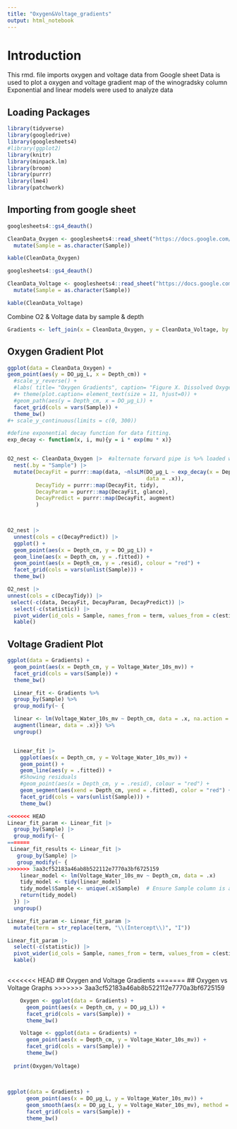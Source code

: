 ```yaml
---
title: "Oxygen&Voltage_gradients"
output: html_notebook
---
```


# Introduction

This rmd. file imports oxygen and voltage data from Google sheet
Data is used to plot a oxygen and voltage gradient map of the winogradsky column 
Exponential and linear models were used to analyze data

## Loading Packages 

```r
library(tidyverse) 
library(googledrive) 
library(googlesheets4)
#library(ggplot2)
library(knitr)
library(minpack.lm)
library(broom)
library(purrr)
library(lme4)
library(patchwork)
```

## Importing from google sheet

```r

googlesheets4::gs4_deauth()

CleanData_Oxygen <- googlesheets4::read_sheet("https://docs.google.com/spreadsheets/d/1hNakCyqPsTNRFpf1lGjoBQ-papyZ6xHKT6mcvh3LMb8/edit?pli=1&gid=842906991#gid=842906991", "CleanData_Oxygen") |>
  mutate(Sample = as.character(Sample))

kable(CleanData_Oxygen) 
```

```r

googlesheets4::gs4_deauth()

CleanData_Voltage <- googlesheets4::read_sheet("https://docs.google.com/spreadsheets/d/1hNakCyqPsTNRFpf1lGjoBQ-papyZ6xHKT6mcvh3LMb8/edit?pli=1&gid=842906991#gid=842906991", "CleanData_Voltage") |>
  mutate(Sample = as.character(Sample))

kable(CleanData_Voltage)
```

Combine O2 & Voltage data by sample & depth
```r
Gradients <- left_join(x = CleanData_Oxygen, y = CleanData_Voltage, by = c("Sample", "Depth_cm"))
```


## Oxygen Gradient Plot

```r
ggplot(data = CleanData_Oxygen) +
geom_point(aes(y = DO_µg_L, x = Depth_cm)) + 
  #scale_y_reverse() +
  #labs( title= "Oxygen Gradients", caption= "Figure X. Dissolved Oxygen (DO) (µg/L) measured in four Winogradsky colums at 5 depths (cm)") 
  #+ theme(plot.caption= element_text(size = 11, hjust=0)) +
  #geom_path(aes(y = Depth_cm, x = DO_µg_L)) +
  facet_grid(cols = vars(Sample)) +
  theme_bw()
#+ scale_y_continuous(limits = c(0, 300))
```

```r
#define exponential decay function for data fitting.
exp_decay <- function(x, i, mu){y = i * exp(mu * x)}


O2_nest <- CleanData_Oxygen |>  #alternate forward pipe is %>% loaded with tidyverse
  nest(.by = "Sample") |>
  mutate(DecayFit = purrr::map(data, ~nlsLM(DO_µg_L ~ exp_decay(x = Depth_cm, i, mu),
                                            data = .x)),
         DecayTidy = purrr::map(DecayFit, tidy),
         DecayParam = purrr::map(DecayFit, glance),
         DecayPredict = purrr::map(DecayFit, augment)
         )

 
```


```r
O2_nest |>
  unnest(cols = c(DecayPredict)) |>
  ggplot() +
  geom_point(aes(x = Depth_cm, y = DO_µg_L)) +
  geom_line(aes(x = Depth_cm, y = .fitted)) +
  geom_point(aes(x = Depth_cm, y = .resid), colour = "red") +
  facet_grid(cols = vars(unlist(Sample))) +
  theme_bw()
```

```r
O2_nest |>
unnest(cols = c(DecayTidy)) |>
 select(-c(data, DecayFit, DecayParam, DecayPredict)) |>
  select(-c(statistic)) |>
  pivot_wider(id_cols = Sample, names_from = term, values_from = c(estimate, std.error, p.value)) |>
  kable()
```

## Voltage Gradient Plot

```r

ggplot(data = Gradients) +
  geom_point(aes(x = Depth_cm, y = Voltage_Water_10s_mv)) + 
  facet_grid(cols = vars(Sample)) + 
  theme_bw()
```


```r

  Linear_fit <- Gradients %>% 
  group_by(Sample) %>%
  group_modify(~ {

  linear <- lm(Voltage_Water_10s_mv ~ Depth_cm, data = .x, na.action = na.exclude)
  augment(linear, data = .x)}) %>%
  ungroup()


  Linear_fit |>   
    ggplot(aes(x = Depth_cm, y = Voltage_Water_10s_mv)) +
    geom_point() +
    geom_line(aes(y = .fitted)) +
    #Showing residuals
    #geom_point(aes(x = Depth_cm, y = .resid), colour = "red") +
    geom_segment(aes(xend = Depth_cm, yend = .fitted), color = "red") +
    facet_grid(cols = vars(unlist(Sample))) +
    theme_bw()


```


```r
 
<<<<<<< HEAD
Linear_fit_param <- Linear_fit |>
  group_by(Sample) |>
  group_modify(~ {
=======
 Linear_fit_results <- Linear_fit |>
   group_by(Sample) |>
   group_modify(~ {
>>>>>>> 3aa3cf52183a46ab8b522112e7770a3bf6725159
    linear_model <- lm(Voltage_Water_10s_mv ~ Depth_cm, data = .x)
    tidy_model <- tidy(linear_model)  
    tidy_model$Sample <- unique(.x$Sample)  # Ensure Sample column is added
    return(tidy_model)  
  }) |>
  ungroup() 

Linear_fit_param <- Linear_fit_param |>
  mutate(term = str_replace(term, "\\(Intercept\\)", "I"))

Linear_fit_param |>
  select(-c(statistic)) |>
  pivot_wider(id_cols = Sample, names_from = term, values_from = c(estimate, std.error, p.value)) |>
  kable()
 
```

<<<<<<< HEAD
## Oxygen and Voltage Gradients
=======
## Oxygen vs Voltage Graphs
>>>>>>> 3aa3cf52183a46ab8b522112e7770a3bf6725159

```r

    Oxygen <- ggplot(data = Gradients) +
      geom_point(aes(x = Depth_cm, y = DO_µg_L)) +
      facet_grid(cols = vars(Sample)) + 
      theme_bw()

    Voltage <- ggplot(data = Gradients) +
      geom_point(aes(x = Depth_cm, y = Voltage_Water_10s_mv)) +
      facet_grid(cols = vars(Sample)) + 
      theme_bw()
      
  print(Oxygen/Voltage)
  
  
```


```r

ggplot(data = Gradients) +
      geom_point(aes(x = DO_µg_L, y = Voltage_Water_10s_mv)) +
      geom_smooth(aes(x = DO_µg_L, y = Voltage_Water_10s_mv), method = "lm") +
      facet_grid(cols = vars(Sample)) + 
      theme_bw()

```



